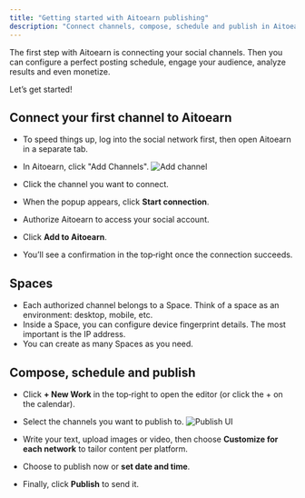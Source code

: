 ```yaml
---
title: "Getting started with Aitoearn publishing"
description: "Connect channels, compose, schedule and publish in Aitoearn."
---
```


The first step with Aitoearn is connecting your social channels. Then you can configure a perfect posting schedule, engage your audience, analyze results and even monetize.

Let’s get started!

## Connect your first channel to Aitoearn

- To speed things up, log into the social network first, then open Aitoearn in a separate tab.
- In Aitoearn, click "Add Channels".
![Add channel](../../../photo/add-channel.png)

- Click the channel you want to connect.
- When the popup appears, click **Start connection**.
- Authorize Aitoearn to access your social account.
- Click **Add to Aitoearn**.
- You’ll see a confirmation in the top‑right once the connection succeeds.

## Spaces

- Each authorized channel belongs to a Space. Think of a space as an environment: desktop, mobile, etc.
- Inside a Space, you can configure device fingerprint details. The most important is the IP address.
- You can create as many Spaces as you need.

## Compose, schedule and publish

<a id="compose-schedule-publish"></a>

- Click **+ New Work** in the top‑right to open the editor (or click the + on the calendar).
- Select the channels you want to publish to.
![Publish UI](../../../photo/publish.png)

- Write your text, upload images or video, then choose **Customize for each network** to tailor content per platform.
- Choose to publish now or **set date and time**.
- Finally, click **Publish** to send it.
